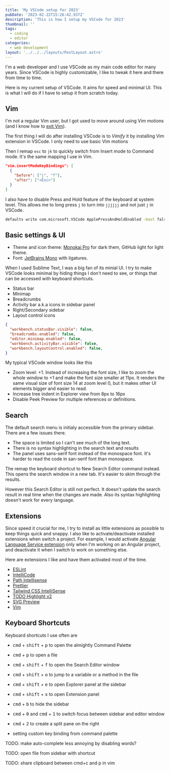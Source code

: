 ```yaml
---
title: 'My VSCode setup for 2023'
pubDate: '2023-02-22T15:26:42.937Z'
description: 'This is how I setup my VSCode for 2023'
thumbnail: ''
tags:
  - coding
  - editor
categories:
  - web development
layout: '../../../layouts/PostLayout.astro'
---
```


I'm a web developer and I use VSCode as my main code editor for many years.
Since VSCode is highly customizable,
I like to tweak it here and there from time to time.

Here is my current setup of VSCode. It aims for speed and minimal UI.
This is what I will do if I have to setup it from scratch today.

## Vim

I'm not a regular Vim user, but I got used to move around using Vim motions
(and I know how to [exit Vim](https://stackoverflow.com/questions/11828270/how-do-i-exit-vim)).

The first thing I will do after installing VSCode is to _Vimify_ it by installing Vim extension in VSCode.
I only need to use basic Vim motions

<Picture src="/images/vscode-setup-2023/vscodevim.png"
  alt="Vim extension for VSCode Github page"
  width="894" height="418"/>

Then I remap `esc` to `jk` to quickly switch from Insert mode to Command mode.
It's the same mapping I use in Vim.

```json
"vim.insertModeKeyBindings": [
  {
    "before": ["j", "f"],
    "after": ["<Esc>"]
  }
]
```

I also have to disable Press and Hold feature of the keyboard at system level.
This allows me to long press `j` to turn into `jjjjjj` and not just `j` in VSCode.

```bash
defaults write com.microsoft.VSCode ApplePressAndHoldEnabled -bool false
```

## Basic settings & UI

- Theme and icon theme: [Monokai Pro](https://monokai.pro/vscode) for dark them, GitHub light for light theme.
- Font: [JetBrains Mono](https://www.jetbrains.com/lp/mono/) with ligatures.

When I used Sublime Text, I was a big fan of its minial UI.
I try to make VSCode looks minimal by hiding things I don't need to see,
or things that can be accessed with keyboard shortcuts.

- Status bar
- Minimap
- Breadcrumbs
- Activity bar a.k.a icons in sidebar panel
- Right/Secondary sidebar
- Layout control icons

```json
{
  "workbench.statusBar.visible": false,
  "breadcrumbs.enabled": false,
  "editor.minimap.enabled": false,
  "workbench.activityBar.visible": false,
  "workbench.layoutControl.enabled": false,
}
```
My typical VSCode window looks like this

<Picture src="/images/vscode-setup-2023/vscode-window.png"
  alt="my VSCode window"
  width="1928" height="1518"/>


- Zoom level: +1. Instead of increasing the font size, I like to zoom the whole window to +1 and make the font size smaller at 11px. It renders the same visual size of font size 14 at zoom level 0, but it makes other UI elements bigger and easier to read.
- Increase tree indent in Explorer view from 8px to 16px
- Disable Peek Preview for multiple references or definitions.


## Search

The default search menu is initialy accessible from the primary sidebar.
There are a few issues there.

- The space is limited so I can't see much of the long text.
- There is no syntax highlighting in the search text and results
- The panel uses sans-serif font instead of the monospace font. It's harder to read the code in san-serif font than monospace.

<Picture src="/images/vscode-setup-2023/built-in-search.png"
  alt="VSCode's default search" caption="VSCode's default global search"
  width="404" height="327"/>

The remap the keyboard shortcut to New Search Editor command instead. This opens the search window in a new tab.
It's easier to skim through the results.

However this Search Editor is still not perfect. It doesn't update the search result in real time when the changes are made. Also its syntax highlighting doesn't work for every language.

## Extensions

Since speed it crucial for me, I try to install as little extensions as possible to keep things quick and snappy.
I also like to activate/deactivate installed extensions when switch a project.
For example, I would activate [Angular Language Service extension](https://github.com/angular/vscode-ng-language-service)
only when I'm working on an Angular project,
and deactivate it when I switch to work on something else.

Here are extensions I like and have them activated most of the time.

- [ESLint](https://github.com/Microsoft/vscode-eslint)
- [IntelliCode](https://marketplace.visualstudio.com/items?itemName=VisualStudioExptTeam.vscodeintellicode)
- [Path Intellisense](https://marketplace.visualstudio.com/items?itemName=christian-kohler.path-intellisense)
- [Prettier](https://marketplace.visualstudio.com/items?itemName=esbenp.prettier-vscode)
- [Tailwind CSS IntelliSense](https://marketplace.visualstudio.com/items?itemName=bradlc.vscode-tailwindcss)
- [TODO Highlight v2](https://marketplace.visualstudio.com/items?itemName=jgclark.vscode-todo-highlight)
- [SVG Preview](https://marketplace.visualstudio.com/items?itemName=SimonSiefke.svg-preview)
- [Vim](https://marketplace.visualstudio.com/items?itemName=vscodevim.vim)

## Keyboard Shortcuts

Keyboard shortcuts I use often are

- <kbd>cmd</kbd> + <kbd>shift</kbd> + <kbd>p</kbd> to open the almightly Command Palette
- <kbd>cmd</kbd> + <kbd>p</kbd> to open a file
- <kbd>cmd</kbd> + <kbd>shift</kbd> + <kbd>f</kbd> to open the Search Editor window
- <kbd>cmd</kbd> + <kbd>shift</kbd> + <kbd>o</kbd> to jump to a variable or a method in the file
- <kbd>cmd</kbd> + <kbd>shift</kbd> + <kbd>e</kbd> to open Explorer panel at the sidebar
- <kbd>cmd</kbd> + <kbd>shift</kbd> + <kbd>x</kbd> to open Extension panel
- <kbd>cmd</kbd> + <kbd>b</kbd> to hide the sidebar
- <kbd>cmd</kbd> + <kbd>0</kbd> and <kbd>cmd</kbd> + <kbd>1</kbd> to switch focus between sidebar and editor window
- <kbd>cmd</kbd> + <kbd>2</kbd> to create a split pane on the right

- setting custom key binding from command palette

<Picture src="/images/vscode-setup-2023/configure-shortcut.png"
  alt="configure shortcut menu"
  width="737" height="354"/>

<Picture src="/images/vscode-setup-2023/configure-shortcut-edit.png"
  alt="configure shortcut menu edit window"
  width="976" height="637"/>

TODO: make auto-complete less annoying by disabling words?

TODO: open file from sidebar with shortcut

TODO: share clipboard between cmd+c and p in vim
